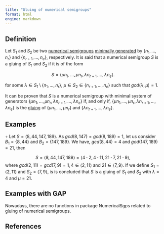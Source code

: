 ```yaml
---
title: "Gluing of numerical semigroups"
format: html
engine: markdown
---
```


<!-- Definición de Num. Sem. -->

## Definition

Let $S_1$ and $S_2$ be two [numerical semigroups](../Basic-concepts/Numerical-semigroup.qmd) [minimally generated](../Basic-concepts/Minimal-set-of-generators.qmd) by $\{n_1, \ldots, n_r\}$ and $\{n_{r+1}, \ldots, n_e\}$, respectively. It is said that a numerical semigroup $S$ is a gluing of $S_1$ and $S_2$ if it is of the form

$$
S = \langle \mu n_1, \ldots, \mu n_r, \lambda n_{r+1}, \ldots, \lambda n_e \rangle.
$$

for some $\lambda \in S_1 \setminus \{n_1, \ldots, n_r\}, ~ \mu \in S_2 \in \{n_{r+1}, \ldots, n_e\}$ such that $gcd(\lambda, \mu) = 1$.

It can be proven that $S$ is a numerical semigroup with minimal system of generators $\{\mu n_1, \ldots, \mu n_r, \lambda n_{r+1}, \ldots, \lambda n_e \}$ if, and only if, $\{\mu n_1, \ldots, \mu n_r, \lambda n_{r+1}, \ldots, \lambda n_e\}$ is the [gluing](Gluing.qmd) of $\{\mu n_1, \ldots, \mu n_r\}$ and $\{ \lambda n_{r+1}, \ldots, \lambda n_e\}$.

## Examples

$\circ$ Let $S = \langle 8, 44, 147, 189 \rangle$. As $gcd(8, 147) = gcd(8, 189) = 1$, let us consider $B_1 = \{8, 44\}$ and $B_2 = \{147, 189\}$. We have, $gcd(8, 44) = 4$ and $gcd(147, 189) = 21$, then

$$
S = \langle 8, 44, 147, 189 \rangle = \langle 4 \cdot 2, 4 \cdot 11, 21 \cdot 7, 21 \cdot 9 \rangle,
$$
where $gcd(2,11) = gcd(7,9) = 1, 4 \in \langle 2, 11 \rangle$ and $21 \in \langle 7, 9 \rangle$. If we define $S_1 = \langle 2, 11 \rangle$ and $S_2 = \langle 7, 9 \rangle$, is is concluded that $S$ is a gluing of $S_1$ and $S_2$ with $\lambda = 4$ and $\mu = 21$.


## Examples with GAP

Nowadays, there are no functions in package NumericalSgps related to gluing of numerical semigroups.


## References

